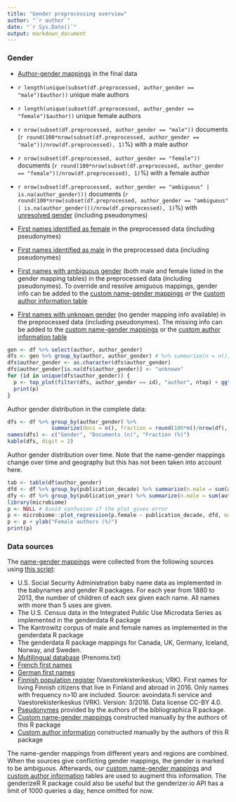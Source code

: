 ```yaml
---
title: "Gender preprocessing overview"
author: "`r author`"
date: "`r Sys.Date()`"
output: markdown_document
---
```


### Gender

 * [Author-gender mappings](output.tables/author_accepted.csv) in the final data

 * `r length(unique(subset(df.preprocessed, author_gender == "male")$author))` unique male authors
 
 * `r length(unique(subset(df.preprocessed, author_gender == "female")$author))` unique female authors
 
 * `r nrow(subset(df.preprocessed, author_gender == "male"))` documents (`r round(100*nrow(subset(df.preprocessed, author_gender == "male"))/nrow(df.preprocessed), 1)`%) with a male author
 
 * `r nrow(subset(df.preprocessed, author_gender == "female"))` documents (`r round(100*nrow(subset(df.preprocessed, author_gender == "female"))/nrow(df.preprocessed), 1)`%) with a female author
 
 * `r nrow(subset(df.preprocessed, author_gender == "ambiguous" | is.na(author_gender)))` documents (`r round(100*nrow(subset(df.preprocessed, author_gender == "ambiguous" | is.na(author_gender)))/nrow(df.preprocessed), 1)`%) with [unresolved gender](output.tables/author_gender_discarded.csv) (including pseudonymes)

 * [First names identified as female](output.tables/gender_female.csv) in the preprocessed data (including pseudonymes)

 * [First names identified as male](output.tables/gender_male.csv) in the preprocessed data (including pseudonymes)

 * [First names with ambiguous
   gender](output.tables/gender_ambiguous.csv) (both male and female
   listed in the gender mapping tables) in the preprocessed data
   (including pseudonymes). To override and resolve amiguous mappings,
   gender info can be added to the [custom name-gender
   mappings](https://github.com/COMHIS/bibliographica/blob/master/inst/extdata/names/firstnames/custom_gender.csv)
   or the [custom author information
   table](https://github.com/COMHIS/bibliographica/blob/master/inst/extdata/author_info.csv)

 * [First names with unknown gender](output.tables/gender_unknown.csv)
   (no gender mapping info available) in the preprocessed data
   (including pseudonymes). The missing info can be added to the
   [custom name-gender
   mappings](https://github.com/COMHIS/bibliographica/blob/master/inst/extdata/names/firstnames/custom_gender.csv)
   or the [custom author information
   table](https://github.com/COMHIS/bibliographica/blob/master/inst/extdata/author_info.csv)

```r
gen <- df %>% select(author, author_gender)
dfs <- gen %>% group_by(author, author_gender) # %>% summarize(n = n())
dfs$author_gender <- as.character(dfs$author_gender)
dfs$author_gender[is.na(dfs$author_gender)] <- "unknown"
for (id in unique(dfs$author_gender)) {
  p <- top_plot(filter(dfs, author_gender == id), "author", ntop) + ggtitle(paste("Top", id, "authors"))
  print(p)
}
```


Author gender distribution in the complete data:

```r
dfs <- df %>% group_by(author_gender) %>%
              summarize(docs = n(), fraction = round(100*n()/nrow(df), 2))
names(dfs) <- c("Gender", "Documents (n)", "Fraction (%)")	      
kable(dfs, digit = 2)
```

Author gender distribution over time. Note that the name-gender mappings change over time and geography but this has not been taken into account here.


```r
tab <- table(df$author_gender)
dfd <- df %>% group_by(publication_decade) %>% summarize(n.male = sum(author_gender == "male", na.rm = T), n.female = sum(author_gender == "female", na.rm = T), n.total = n()) %>% mutate(p.male = 100*n.male/n.total, p.female = 100*n.female/n.total) %>% filter(n.total > 25 & publication_decade > 1470) 
dfy <- df %>% group_by(publication_year) %>% summarize(n.male = sum(author_gender == "male", na.rm = T), n.female = sum(author_gender == "female", na.rm = T), n.total = n()) %>% mutate(p.male = 100*n.male/n.total, p.female = 100*n.female/n.total) %>% filter(n.total > 25)
library(microbiome)
p <- NULL # Avoid confusion if the plot gives error
p <- microbiome::plot_regression(p.female ~ publication_decade, dfd, main = "Female authors proportion")
p <- p + ylab("Female authors (%)")
print(p)
```



### Data sources

The [name-gender mappings](https://github.com/COMHIS/bibliographica/blob/master/inst/extdata/gendermap.csv) were collected from the following sources using [this script](https://github.com/COMHIS/bibliographica/blob/master/inst/extdata/data.gender.R):

  * U.S. Social Security Administration baby name data as implemented in the babynames and gender R packages. For each year from 1880 to 2013, the number of children of each sex given each name. All names with more than 5 uses are given.  
  * The U.S. Census data in the Integrated Public Use Microdata Series as implemented in the genderdata R package  
  * The Kantrowitz corpus of male and female names as implemented in the genderdata R package 
  * The genderdata R package mappings for Canada, UK, Germany, Iceland, Norway, and Sweden. 
 * [Multilingual database](http://www.lexique.org/public/prenoms.php) (Prenoms.txt) 
 * [French first names](http://www.excel-downloads.com/forum/86934-liste-des-prenoms.htmlhttp://http://www.excel-downloads.com/forum/86934-liste-des-prenoms.html)
 * [German first names](http://www.albertmartin.de/vornamen/)
 * [Finnish population register](https://www.avoindata.fi/data/fi/dataset/none) (Vaestorekisterikeskus; VRK). First names for living Finnish citizens that live in Finland and abroad in 2016. Only names with frequency n>10 are included. Source: avoindata.fi service and Vaestorekisterikeskus (VRK). Version: 3/2016. Data license CC-BY 4.0.
 * [Pseudonymes](https://github.com/COMHIS/bibliographica/blob/master/inst/extdata/names/pseudonymes/custom_pseudonymes.csv) provided by the authors of the bibliographica R package.
 * [Custom name-gender mappings](https://github.com/COMHIS/bibliographica/blob/master/inst/extdata/names/firstnames/custom_gender.csv) constructed manually by the authors of this R package
 * [Custom author information](https://github.com/COMHIS/bibliographica/blob/master/inst/extdata/author_info.csv) constructed manually by the authors of this R package 


The name-gender mappings from different years and regions are
combined. When the sources give conflicting gender mappings, the
gender is marked to be ambiguous.  Afterwards, our [custom name-gender
mappings](https://github.com/COMHIS/bibliographica/blob/master/inst/extdata/names/firstnames/custom_gender.csv)
and [custom author
information](https://github.com/COMHIS/bibliographica/blob/master/inst/extdata/author_info.csv)
tables are used to augment this information. The genderizeR R package
could also be useful but the genderizer.io API has a limit of 1000
queries a day, hence omitted for now.




